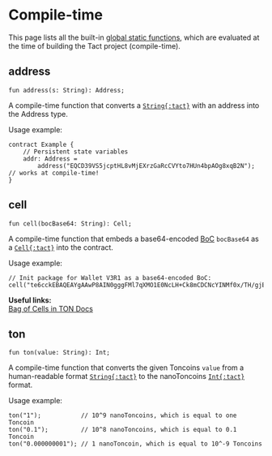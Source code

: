 # Compile-time


This page lists all the built-in [global static functions](/book/functions#global-static-functions), which are evaluated at the time of building the Tact project (compile-time).

## address

```tact
fun address(s: String): Address;
```

A compile-time function that converts a [`String{:tact}`][p] with an address into the Address type.

Usage example:

```tact
contract Example {
    // Persistent state variables
    addr: Address =
        address("EQCD39VS5jcptHL8vMjEXrzGaRcCVYto7HUn4bpAOg8xqB2N"); // works at compile-time!
}
```

## cell

```tact
fun cell(bocBase64: String): Cell;
```

A compile-time function that embeds a base64-encoded [BoC](https://docs.ton.org/develop/data-formats/cell-boc#bag-of-cells) `bocBase64` as a [`Cell{:tact}`][p] into the contract.

Usage example:

```tact
// Init package for Wallet V3R1 as a base64-encoded BoC:
cell("te6cckEBAQEAYgAAwP8AIN0gggFMl7qXMO1E0NcLH+Ck8mCDCNcYINMf0x/TH/gjE7vyY+1E0NMf0x/T/9FRMrryoVFEuvKiBPkBVBBV+RDyo/gAkyDXSpbTB9QC+wDo0QGkyMsfyx/L/8ntVD++buA=");
```

<Callout>

  **Useful links:**\
  [Bag of Cells in TON Docs](https://docs.ton.org/develop/data-formats/cell-boc#bag-of-cells)

</Callout>

## ton

```tact
fun ton(value: String): Int;
```

A compile-time function that converts the given Toncoins `value` from a human-readable format [`String{:tact}`][p] to the nanoToncoins [`Int{:tact}`][int] format.

Usage example:

```tact
ton("1");           // 10^9 nanoToncoins, which is equal to one Toncoin
ton("0.1");         // 10^8 nanoToncoins, which is equal to 0.1 Toncoin
ton("0.000000001"); // 1 nanoToncoin, which is equal to 10^-9 Toncoins
```

[p]: /book/types#primitive-types
[bool]: /book/types#booleans
[int]: /book/integers
